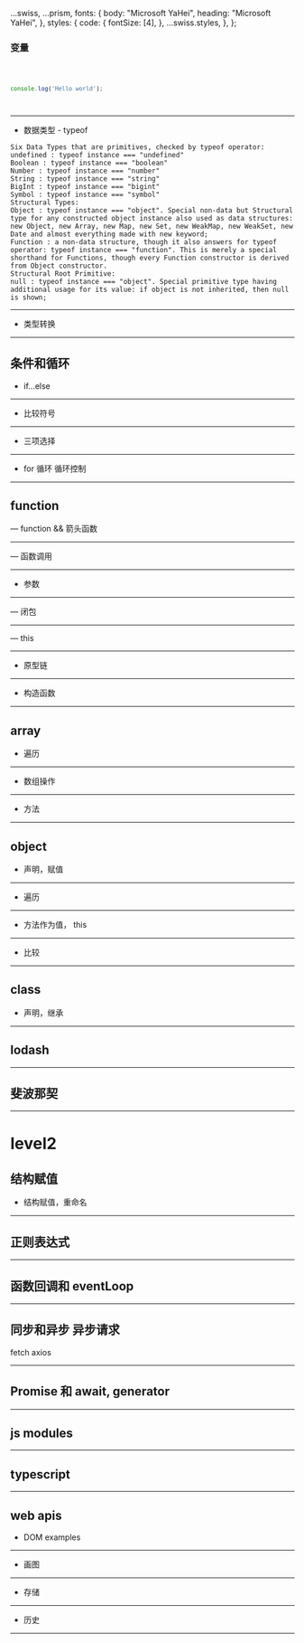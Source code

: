   ...swiss,
  ...prism,
  fonts: {
    body: "Microsoft YaHei",
    heading: "Microsoft YaHei",
  },
  styles: {
    code: {
      fontSize: [4],
    },
    ...swiss.styles,
  },
};


### 变量

<Code>

```js A playground slide!
console.log('Hello world');
```

</Code>

---

- 数据类型 - typeof

```
Six Data Types that are primitives, checked by typeof operator:
undefined : typeof instance === "undefined"
Boolean : typeof instance === "boolean"
Number : typeof instance === "number"
String : typeof instance === "string"
BigInt : typeof instance === "bigint"
Symbol : typeof instance === "symbol"
Structural Types:
Object : typeof instance === "object". Special non-data but Structural type for any constructed object instance also used as data structures: new Object, new Array, new Map, new Set, new WeakMap, new WeakSet, new Date and almost everything made with new keyword;
Function : a non-data structure, though it also answers for typeof operator: typeof instance === "function". This is merely a special shorthand for Functions, though every Function constructor is derived from Object constructor.
Structural Root Primitive:
null : typeof instance === "object". Special primitive type having additional usage for its value: if object is not inherited, then null is shown;
```

---

- 类型转换

---

## 条件和循环

- if...else

---

- 比较符号

---

- 三项选择

---

- for 循环 循环控制

---

## function

— function && 箭头函数

---

— 函数调用

---

- 参数

---

— 闭包

---

— this

---

- 原型链

---

- 构造函数

---

## array

- 遍历

---

- 数组操作

---

- 方法

---

## object

- 声明，赋值

---

- 遍历

---

- 方法作为值， this

---

- 比较

---

## class

- 声明，继承

---

## lodash

---

## 斐波那契

---

# level2

## 结构赋值

- 结构赋值，重命名

---

## 正则表达式

---

## 函数回调和 eventLoop


---

## 同步和异步 异步请求
fetch
axios

---

## Promise 和 await, generator

---

## js modules

---

## typescript

---

## web apis

- DOM examples

---

- 画图

---

- 存储

---

- 历史

---
